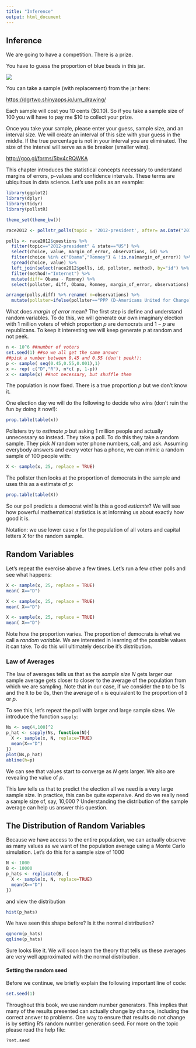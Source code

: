 ```yaml
---
title: "Inference"
output: html_document
---
```


## Inference 

We are going to have a competition. There is a prize.

You have to guess the proportion of blue beads in this jar. 


![](pics/IMG_6967.JPG)

You can take a sample (with replacement)
from the jar here:

[https://dgrtwo.shinyapps.io/urn_drawing/](https://dgrtwo.shinyapps.io/urn_drawing/)

Each sample will cost you 10 cents ($0.10). So if you take a sample size of 100 you will have to pay me $10 to collect your prize. 

Once you take your sample, please enter your guess, sample size, and an interval size. We will create an interval of this size with your guess in the middle. If the true percentage is not in your interval you are eliminated. The size of the interval will serve as a tie breaker (smaller wins).

[http://goo.gl/forms/5bv4cRQWKA](http://goo.gl/forms/5bv4cRQWKA)



This chapter introduces the statistical concepts necessary to understand margins of errors, p-values and confidence intervals. These terms are ubiquitous in data science. Let's use polls as an example:


```r
library(ggplot2)
library(dplyr)
library(tidyr)
library(pollstR)

theme_set(theme_bw())

race2012 <- pollstr_polls(topic = '2012-president', after= as.Date("2012-11-3"), max_pages = Inf)

polls <- race2012$questions %>% 
  filter(topic=="2012-president" & state=="US") %>% 
  select(choice, value, margin_of_error, observations, id) %>% 
  filter(choice %in% c("Obama","Romney") & !is.na(margin_of_error)) %>% 
  spread(choice, value) %>% 
  left_join(select(race2012$polls, id, pollster, method), by="id") %>%
  filter(method!="Internet") %>%
  mutate(diff= Obama - Romney) %>%
  select(pollster, diff, Obama, Romney, margin_of_error, observations)

arrange(polls,diff) %>% rename( n=observations) %>% 
  mutate(pollster=ifelse(pollster=="PPP (D-Americans United for Change)","PPP",pollster))
```

What does _margin of error_ mean? The first step is define and understand random variables. 
To do this, we will generate our own imaginary election with 1 million voters of which proportion $p$ are democrats and $1-p$ are republicans. To keep it interesting we will keep generate $p$ at random and not peek.

```r
n <- 10^6 ##number of voters
set.seed(1) ##so we all get the same answer
##pick a number between 0.45 and 0.55 (don't peek!):
p <- sample( seq(0.45,0.55,0.001),1) 
x <- rep( c("D","R"), n*c( p, 1-p))
x <- sample(x) ##not necessary, but shuffle them
```

The population is now fixed. There is a true proportion $p$ but we don't know it.

One election day we will do the following to decide who wins (don't ruin the fun by doing it now!):

```r
prop.table(table(x))
```

Pollsters try to _estimate_ $p$ but asking 1 million people and actually unnecessary so instead. They take a poll. To do this they take a random sample. They pick $N$ random voter phone numbers, call, and ask. Assuming everybody answers and every voter has a phone, we can mimic a random sample of 100 people with:

```r
X <- sample(x, 25, replace = TRUE)
```

The pollster then looks at the proportion of democrats in the sample and uses this as a estimate of $p$:

```r
prop.table(table(X))
```

So our poll predicts a democrat win! Is this a good _estiamte_? We will see how powerful mathematical statistics is at informing us about exactly how good it is.

Notation: we use lower case $x$ for the population of all voters and capital letters $X$ for the random sample.

## Random Variables

Let's repeat the exercise above a few times. Let's run a few other polls and see what happens:

```r
X <- sample(x, 25, replace = TRUE)
mean( X=="D")

X <- sample(x, 25, replace = TRUE)
mean( X=="D")

X <- sample(x, 25, replace = TRUE)
mean( X=="D")

```


Note how the proportion varies. The proportion of democrats is what we call a _random variable_. We are interested in learning of the possible values it can take. To do this will ultimately describe it's distribution. 


### Law of Averages

The law of averages tells us that as the _sample size_ $N$ gets larger our sample average gets closer to closer to the average of the population from which we are sampling. Note that in our case, if we consider the `D` to be 1s and the `R` to be 0s, then the average of `x` is equivalent to the proportion of `D` or $p$. 

To see this, let's repeat the poll with larger and large sample sizes. We introduce the function `sapply`:

```r
Ns <- seq(4,100)^2
p_hat <- sapply(Ns, function(N){
  X <- sample(x, N, replace=TRUE)
  mean(X=="D")
})
plot(Ns,p_hat)
abline(h=p)
```

We can see that values start to converge as $N$ gets larger. We also are revealing the value of $p$. 

This law tells us that to predict the election all we need is a very large sample size. In practice, this can be quite expensive. And do we really need a sample size of, say, 10,000 ? Understanding the distribution of the sample average can help us answer this question.


## The Distribution of Random Variables

Because we have access to the entire population, we can actually observe as many values as we want of the population average using a Monte Carlo simulation. Let's do this for a sample size of 1000

```r
N <- 1000
B <- 10000
p_hats <- replicate(B, {
  X <- sample(x, N, replace=TRUE)
  mean(X=="D")
})
```

and view the distribution

```r
hist(p_hats)
```

We have seen this shape before? Is it the normal distribution?

```r
qqnorm(p_hats)
qqline(p_hats)
```

Sure looks like it. We will soon learn the theory that tells us these averages are very well approximated with the normal distribution.

#### Setting the random seed

Before we continue, we briefly explain the following important line of
code:

```r
set.seed(1) 
```

Throughout this book, we use random number generators. This implies that many of the results presented can actually change by chance, including the correct answer to problems. One way to ensure that results do not change is by setting R's random number generation seed. For more on the topic please read the help file:

```r
?set.seed
```
